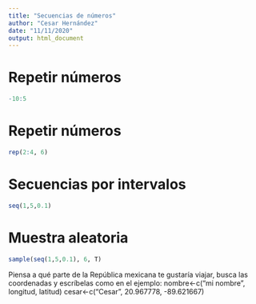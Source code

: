 ```yaml
---
title: "Secuencias de números"
author: "Cesar Hernández"
date: "11/11/2020"
output: html_document
---
```


# Repetir números

```r
-10:5
```

# Repetir números

```r
rep(2:4, 6)
```

# Secuencias por intervalos

```r
seq(1,5,0.1)
```

# Muestra aleatoria

```r
sample(seq(1,5,0.1), 6, T)
```

Piensa a qué parte de la República mexicana te gustaría viajar, busca las coordenadas y escríbelas como en el ejemplo:
nombre<-c("mi nombre", longitud, latitud)
cesar<-c("Cesar", 20.967778, -89.621667)